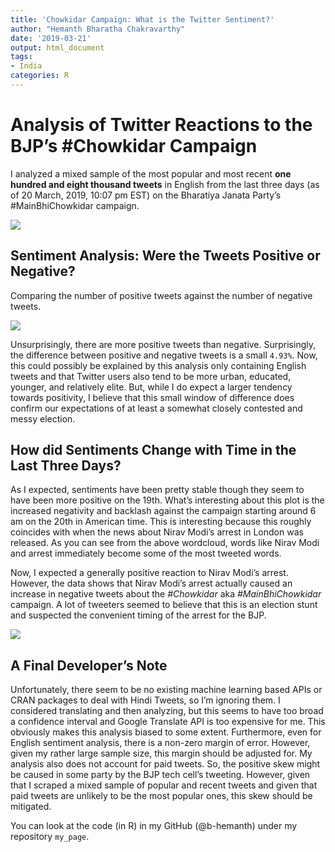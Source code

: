 ```yaml
---
title: 'Chowkidar Campaign: What is the Twitter Sentiment?'
author: "Hemanth Bharatha Chakravarthy"
date: '2019-03-21'
output: html_document
tags:
- India
categories: R
---
```

# Analysis of Twitter Reactions to the BJP's #Chowkidar Campaign
I analyzed a mixed sample of the most popular and most recent **one hundred and eight thousand tweets** in English from the last three days (as of 20 March, 2019, 10:07 pm EST) on the Bharatiya Janata Party's #MainBhiChowkidar campaign. 

![](/post/2019-03-18-modi-what-is-the-twitter-sentiment_files/1_wordcloud.png)


## Sentiment Analysis: Were the Tweets Positive or Negative?
Comparing the number of positive tweets against the number of negative tweets.

![](/post/2019-03-18-modi-what-is-the-twitter-sentiment_files/2.png)

Unsurprisingly, there are more positive tweets than negative. Surprisingly, the difference between positive and negative tweets is a small `4.93%`. Now, this could possibly be explained by this analysis only containing English tweets and that Twitter users also tend to be more urban, educated, younger, and relatively elite. But, while I do expect a larger tendency towards positivity, I believe that this small window of difference does confirm our expectations of at least a somewhat closely contested and messy election. 

## How did Sentiments Change with Time in the Last Three Days? 
As I expected, sentiments have been pretty stable though they seem to have been more positive on the 19th. What's interesting about this plot is the increased negativity and backlash against the campaign starting around 6 am on the 20th in American time. This is interesting because this roughly coincides with when the news about Nirav Modi's arrest in London was released. As you can see from the above wordcloud, words like Nirav Modi and arrest immediately become some of the most tweeted words. 

Now, I expected a generally positive reaction to Nirav Modi's arrest. However, the data shows that Nirav Modi's arrest actually caused an increase in negative tweets about the _#Chowkidar_ aka _#MainBhiChowkidar_ campaign. A lot of tweeters seemed to believe that this is an election stunt and suspected the convenient timing of the arrest for the BJP. 

![](/post/2019-03-18-modi-what-is-the-twitter-sentiment_files/3.png)

## A Final Developer's Note 
Unfortunately, there seem to be no existing machine learning based APIs or CRAN packages to deal with Hindi Tweets, so I'm ignoring them. I considered translating and then analyzing, but this seems to have too broad a confidence interval and Google Translate API is too expensive for me. This obviously makes this analysis biased to some extent. Furthermore, even for English sentiment analysis, there is a non-zero margin of error. However, given my rather large sample size, this margin should be adjusted for. My analysis also does not account for paid tweets. So, the positive skew might be caused in some party by the BJP tech cell's tweeting. However, given that I scraped a mixed sample of popular and recent tweets and given that paid tweets are unlikely to be the most popular ones, this skew should be mitigated.

You can look at the code (in R) in my GitHub (@b-hemanth) under my repository `my_page`.

